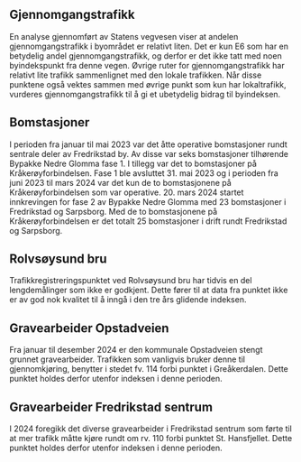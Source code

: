 ## Gjennomgangstrafikk {#sec-through_traffic}
En analyse gjennomført av Statens vegvesen viser at andelen gjennomgangstrafikk i byområdet er relativt liten. Det er kun E6 som har en betydelig andel gjennomgangstrafikk, og derfor er det ikke tatt med noen byindekspunkt fra denne vegen. Øvrige ruter for gjennomgangstrafikk har relativt lite trafikk sammenlignet med den lokale trafikken. Når disse punktene også vektes sammen med øvrige punkt som kun har lokaltrafikk, vurderes gjennomgangstrafikk til å gi et ubetydelig bidrag til byindeksen.


## Bomstasjoner
I perioden fra januar til mai 2023 var det åtte operative bomstasjoner rundt sentrale deler av Fredrikstad by. Av disse var seks bomstasjoner tilhørende Bypakke Nedre Glomma fase 1. I tillegg var det to bomstasjoner på Kråkerøyforbindelsen. Fase 1 ble avsluttet 31. mai 2023 og i perioden fra juni 2023 til mars 2024 var det kun de to bomstasjonene på Kråkerøyforbindelsen som var operative. 20. mars 2024 startet innkrevingen for fase 2 av Bypakke Nedre Glomma med 23 bomstasjoner i Fredrikstad og Sarpsborg. Med de to bomstasjonene på Kråkerøyforbindelsen er det totalt 25 bomstasjoner i drift rundt Fredrikstad og Sarpsborg.


## Rolvsøysund bru
Trafikkregistreringspunktet ved Rolvsøysund bru har tidvis en del lengdemålinger som ikke er godkjent. Dette fører til at data fra punktet ikke er av god nok kvalitet til å inngå i den tre års glidende indeksen.


## Gravearbeider Opstadveien
Fra januar til desember 2024 er den kommunale Opstadveien stengt grunnet gravearbeider. Trafikken som vanligvis bruker denne til gjennomkjøring, benytter i stedet fv. 114 forbi punktet i Greåkerdalen. Dette punktet holdes derfor utenfor indeksen i denne perioden.


## Gravearbeider Fredrikstad sentrum
I 2024 foregikk det diverse gravearbeider i Fredrikstad sentrum som førte til at mer trafikk måtte kjøre rundt om rv. 110 forbi punktet St. Hansfjellet. Dette punktet holdes derfor utenfor indeksen i denne perioden.